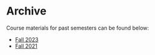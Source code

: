 # Archive

Course materials for past semesters can be found below: 

- [Fall 2023](https://kathrynschuler.com/neuroling-fall2023/)
- [Fall 2021](https://kathrynschuler.com/neurolinguistics)

